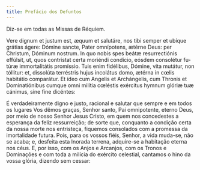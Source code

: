 ```yaml
---
title: Prefácio dos Defuntos
---
```


<aside>Diz-se em todas as Missas de Réquiem.</aside>

<div class="side-by-side not-content">

Vere dignum et justum est, æquum et salutáre, nos tibi semper et ubíque grátias ágere: Dómine sancte, Pater omnípotens, ætérne Deus: per Christum, Dóminum nostrum. In quo nobis spes beátæ resurrectiónis effúlsit, ut, quos contrístat certa moriéndi condício, eósdem consolétur fu-túræ immortalitátis promíssio. Tuis enim fidélibus, Dómine, vita mutátur, non tóllitur: et, dissolúta terréstris hujus incolátus domo, ætérna in cœlis habitátio comparátur. Et ídeo cum Angelis et Archángelis, cum Thronis et Dominatiónibus cumque omni milítia cœléstis exércitus hymnum glóriæ tuæ cánimus, sine fine dicéntes:

É verdadeiramente digno e justo, racional e salutar que sempre e em todos os lugares Vos dêmos graças, Senhor santo, Pai omnipotente, eterno Deus, por meio de nosso Senhor Jesus Cristo, em quem nos concedestes a esperança da feliz ressurreição; de sorte que, conquanto a condição certa da nossa morte nos entristeça, fiquemos consolados com a promessa da imortalidade futura. Pois, para os vossos fiéis, Senhor, a vida muda-se, não se acaba; e, desfeita esta Inorada terrena, adquire-se a habitação eterna nos céus. E, por isso, com os Anjos e Arcanjos, com os Tronos e Dominações e com toda a milícia do exército celestial, cantamos o hino da vossa glória, dizendo sem cessar:

</div>
